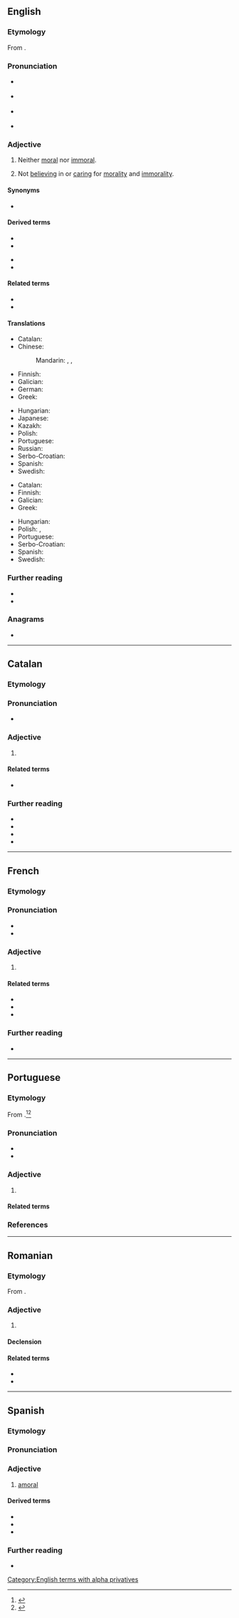 ==English==

===Etymology===
From {{affix|en|a-|t1=not|id1=not|moral}}.

===Pronunciation===
* {{a|RP}} {{IPA|en|/eɪˈmɒɹ.əl/}}
* {{a|GA}} {{IPA|en|/eɪˈmɔɹ.əl/}}
* {{a|NYC}} {{IPA|en|/eɪˈmɑɹ.əl/}}
* {{rhymes|en|ɒɹəl|ɔːɹəl|s1=3}}

===Adjective===
{{en-adj}}

# {{lb|en|of acts}} Neither [[moral]] nor [[immoral]].
# {{lb|en|of people}} Not [[believing]] in or [[caring]] for [[morality]] and [[immorality]].

====Synonyms====
* {{l|en|non-moral}}

====Derived terms====
{{der-top}}
* {{l|en|amoralism}}
* {{l|en|amoralist}}
{{der-mid}}
* {{l|en|amoralistic}}
* {{l|en|amorality}}
{{der-bottom}}

====Related terms====
* {{l|en|non-moral}}
* {{l|en|immoral}}

====Translations====
{{trans-top|of acts}}
* Catalan: {{t|ca|amoral}}
* Chinese:
*: Mandarin: {{t|cmn|[[與]][[道德]][[無關]][[的]]}}, {{t|cmn|[[与]][[道德]][[无关]][[的]]|tr=yǔ dàodé wúguānde}}, {{t+|cmn|[[不]][[屬於]][[道德]][[範疇]][[的]]}}
* Finnish: {{t+|fi|amoraalinen}}
* Galician: {{t+|gl|amoral}}
* German: {{t+|de|amoralisch}}
* Greek: {{t+|el|αμοραλιστικός}}
{{trans-mid}}
* Hungarian: {{t|hu|amorális}}
* Japanese: {{t|ja|[[道徳]][[と]][[無]][[関係]][[の]]|tr=どうとくとむかんけいの, dōtoku to mukankei no}}
* Kazakh: {{t|kk|[[адамгершілік|адамгершілікке]] [[жат]]}}
* Polish: {{t+|pl|immoralny}}
* Portuguese: {{t+|pt|amoral}}
* Russian: {{t+|ru|амора́льный}}
* Serbo-Croatian: {{t+|sh|amoralan}}
* Spanish: {{t+|es|amoral}}
* Swedish: {{t+|sv|amoralisk}}
{{trans-bottom}}

{{trans-top|of people}}
* Catalan: {{t|ca|amoral}}
* Finnish: {{t+|fi|amoraalinen}}
* Galician: {{t+|gl|amoral}}
* Greek: {{t+|el|αμοραλιστικός}}
{{trans-mid}}
* Hungarian: {{t|hu|amorális}}
* Polish: {{t+|pl|amoralny}}, {{t+|pl|niemoralny}}
* Portuguese: {{t+|pt|amoral}}
* Serbo-Croatian: {{t+|sh|amoralan}}
* Spanish: {{t+|es|amoral}}
* Swedish: {{t+|sv|amoralisk}}
{{trans-bottom}}

===Further reading===
* {{R:Century 1911}}<!--in supplement-->
* {{R:OneLook}}

===Anagrams===
* {{anagrams|en|a=aalmor|Alomar}}

[[Category:English terms with alpha privatives]]

----

==Catalan==

===Etymology===
{{af|ca|a-|moral}}

===Pronunciation===
* {{ca-IPA}}

===Adjective===
{{ca-adj|mf}}

# {{l|en|amoral}}

====Related terms====
* {{l|ca|amoralitat}}

===Further reading===
* {{R:IEC2}}
* {{R:GDLC}}
* {{R:DNV}}
* {{R:DCVB}}

----

==French==

===Etymology===
{{af|fr|a-|moral}}

===Pronunciation===
* {{audio|fr|LL-Q150 (fra)-LoquaxFR-amoral.wav|Audio}}
* {{audio|fr|LL-Q150 (fra)-DenisdeShawi-amoral.wav|Audio (CAN)}}

===Adjective===
{{fr-adj}}

# {{l|en|amoral}}

====Related terms====
* {{l|fr|moral}}
* {{l|fr|immoral}}
* {{l|fr|amoralement}}

===Further reading===
* {{R:TLFi}}

{{C|fr|Personality}}
----

==Portuguese==

===Etymology===
From {{pre|pt|a|moral}}.<ref>{{R:pt:Infopédia}}</ref><ref>{{R:pt:Priberam}}</ref>

===Pronunciation===
{{pt-IPA}}
* {{rhymes|pt|al|q1=Portugal|aw|q2=Brazil|s=3}}
* {{hyphenation|pt|a|mo|ral}}

===Adjective===
{{pt-adj}}

# {{l|en|amoral}}

====Related terms====
{{rel3|pt|amoralidade|amoralismo|amoralizar|amoralmente}}

===References===
<references/>

----

==Romanian==

===Etymology===
From {{bor|ro|fr|amoral}}.

===Adjective===
{{ro-adj}}

# {{l|en|amoral}}

====Declension====
{{ro-decl-adj}}

====Related terms====
* {{l|ro|amoralitate}}
* {{l|ro|moral}}

----

==Spanish==

===Etymology===
{{af|es|a-|moral}}

===Pronunciation===
{{es-IPA}}

===Adjective===
{{es-adj}}

# [[#English|amoral]]
#: {{ant|es|moral}}

====Derived terms====
* {{l|es|amoralidad}}
* {{l|es|amoralismo}}
* {{l|es|amoralizar}}

===Further reading===
* {{R:es:DRAE}}